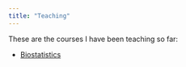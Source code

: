 ```yaml
---
title: "Teaching"
---
```


These are the courses I have been teaching so far:

-   [Biostatistics](biostatistics.qmd){target="_blank"}
